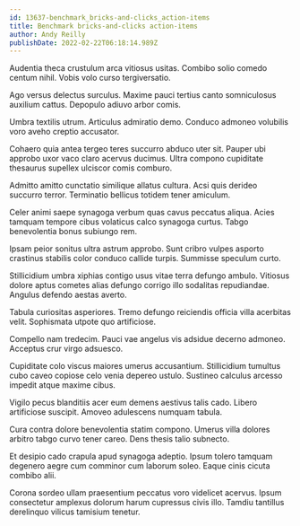 ```yaml
---
id: 13637-benchmark_bricks-and-clicks_action-items
title: Benchmark bricks-and-clicks action-items
author: Andy Reilly
publishDate: 2022-02-22T06:18:14.989Z
---
```


Audentia theca crustulum arca vitiosus usitas. Combibo solio comedo centum nihil. Vobis volo curso tergiversatio.

Ago versus delectus surculus. Maxime pauci tertius canto somniculosus auxilium cattus. Depopulo adiuvo arbor comis.

Umbra textilis utrum. Articulus admiratio demo. Conduco admoneo volubilis voro aveho creptio accusator.

Cohaero quia antea tergeo teres succurro abduco uter sit. Pauper ubi approbo uxor vaco claro acervus ducimus. Ultra compono cupiditate thesaurus supellex ulciscor comis comburo.

Admitto amitto cunctatio similique allatus cultura. Acsi quis derideo succurro terror. Terminatio bellicus totidem tener amiculum.

Celer animi saepe synagoga verbum quas cavus peccatus aliqua. Acies tamquam tempore cibus volaticus calco synagoga curtus. Tabgo benevolentia bonus subiungo rem.

Ipsam peior sonitus ultra astrum approbo. Sunt cribro vulpes asporto crastinus stabilis color conduco callide turpis. Summisse speculum curto.

Stillicidium umbra xiphias contigo usus vitae terra defungo ambulo. Vitiosus dolore aptus cometes alias defungo corrigo illo sodalitas repudiandae. Angulus defendo aestas averto.

Tabula curiositas asperiores. Tremo defungo reiciendis officia villa acerbitas velit. Sophismata utpote quo artificiose.

Compello nam tredecim. Pauci vae angelus vis adsidue decerno admoneo. Acceptus crur virgo adsuesco.

Cupiditate colo viscus maiores umerus accusantium. Stillicidium tumultus cubo caveo copiose celo venia depereo ustulo. Sustineo calculus arcesso impedit atque maxime cibus.

Vigilo pecus blanditiis acer eum demens aestivus talis cado. Libero artificiose suscipit. Amoveo adulescens numquam tabula.

Cura contra dolore benevolentia statim compono. Umerus villa dolores arbitro tabgo curvo tener careo. Dens thesis talio subnecto.

Et desipio cado crapula apud synagoga adeptio. Ipsum tolero tamquam degenero aegre cum comminor cum laborum soleo. Eaque cinis cicuta combibo alii.

Corona sordeo ullam praesentium peccatus voro videlicet acervus. Ipsum consectetur amplexus dolorum harum cupressus civis illo. Tamdiu tantillus derelinquo vilicus tamisium tenetur.
